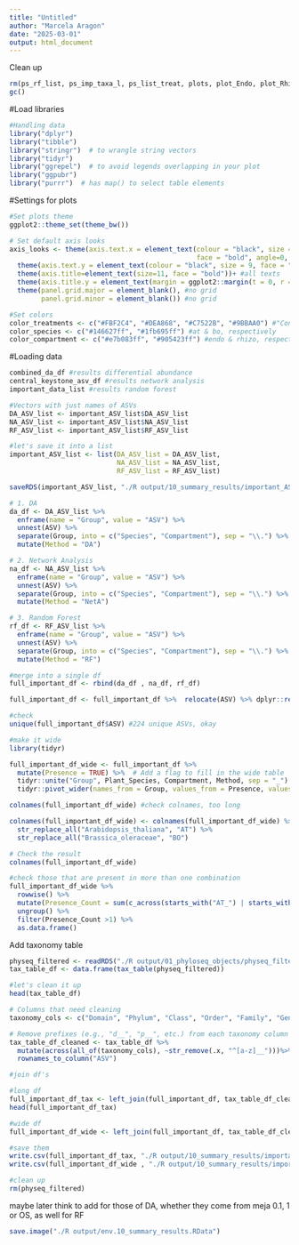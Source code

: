 ```yaml
---
title: "Untitled"
author: "Marcela Aragon"
date: "2025-03-01"
output: html_document
---
```


Clean up
```r
rm(ps_rf_list, ps_imp_taxa_l, ps_list_treat, plots, plot_Endo, plot_Rhizo, plot, ps_family, ps_at_root_important)
gc()
```

#Load libraries 
```r
#Handling data 
library("dplyr")
library("tibble")
library("stringr")  # to wrangle string vectors
library("tidyr")
library("ggrepel")  # to avoid legends overlapping in your plot
library("ggpubr")
library("purrr")  # has map() to select table elements
```

#Settings for plots
```r
#Set plots theme
ggplot2::theme_set(theme_bw())

# Set default axis looks
axis_looks <- theme(axis.text.x = element_text(colour = "black", size = 9,
                                               face = "bold", angle=0, hjust=0.5))+ #text in X
  theme(axis.text.y = element_text(colour = "black", size = 9, face = "bold"))+ #text in y
  theme(axis.title=element_text(size=11, face = "bold"))+ #all texts
  theme(axis.title.y = element_text(margin = ggplot2::margin(t = 0, r = 10, b = 0, l = 0)))+
  theme(panel.grid.major = element_blank(), #no grid
        panel.grid.minor = element_blank()) #no grid

#Set colors
color_treatments <- c("#FBF2C4", "#DEA868", "#C7522B", "#9BBAA0") #"Control", "MeJA 0.1mM", "MeJA 1mM", "P. brassicae OS"
color_species <- c("#146627ff", "#1fb695ff") #at & bo, respectively
color_compartment <- c("#e7b083ff", "#905423ff") #endo & rhizo, respectively
```



#Loading data
```r

combined_da_df #results differential abundance 
central_keystone_asv_df #results network analysis 
important_data_list #results random forest

#Vectors with just names of ASVs
DA_ASV_list <- important_ASV_list$DA_ASV_list
NA_ASV_list <- important_ASV_list$NA_ASV_list
RF_ASV_list <- important_ASV_list$RF_ASV_list

#let's save it into a list 
important_ASV_list <- list(DA_ASV_list = DA_ASV_list, 
                           NA_ASV_list = NA_ASV_list,
                           RF_ASV_list = RF_ASV_list)

saveRDS(important_ASV_list, "./R output/10_summary_results/important_ASV_list.rds")

```

```r


# 1. DA
da_df <- DA_ASV_list %>%
  enframe(name = "Group", value = "ASV") %>% 
  unnest(ASV) %>% 
  separate(Group, into = c("Species", "Compartment"), sep = "\\.") %>%
  mutate(Method = "DA")

# 2. Network Analysis
na_df <- NA_ASV_list %>%
  enframe(name = "Group", value = "ASV") %>% 
  unnest(ASV) %>% 
  separate(Group, into = c("Species", "Compartment"), sep = "\\.") %>%
  mutate(Method = "NetA")

# 3. Random Forest
rf_df <- RF_ASV_list %>%
  enframe(name = "Group", value = "ASV") %>% 
  unnest(ASV) %>% 
  separate(Group, into = c("Species", "Compartment"), sep = "\\.") %>%
  mutate(Method = "RF")

#merge into a single df 
full_important_df <- rbind(da_df , na_df, rf_df)

full_important_df <- full_important_df %>%  relocate(ASV) %>% dplyr::rename(Plant_Species= Species)

#check
unique(full_important_df$ASV) #224 unique ASVs, okay

#make it wide 
library(tidyr)

full_important_df_wide <- full_important_df %>%
  mutate(Presence = TRUE) %>%  # Add a flag to fill in the wide table
  tidyr::unite("Group", Plant_Species, Compartment, Method, sep = "_") %>%  # Combine Species, Compartment, Method into 1 col
  tidyr::pivot_wider(names_from = Group, values_from = Presence, values_fill = FALSE)

colnames(full_important_df_wide) #check colnames, too long

colnames(full_important_df_wide) <- colnames(full_important_df_wide) %>%
  str_replace_all("Arabidopsis_thaliana", "AT") %>%
  str_replace_all("Brassica_oleraceae", "BO")

# Check the result
colnames(full_important_df_wide)

#check those that are present in more than one combination
full_important_df_wide %>%
  rowwise() %>%
  mutate(Presence_Count = sum(c_across(starts_with("AT_") | starts_with("BO_")))) %>%
  ungroup() %>%
  filter(Presence_Count >1) %>%
  as.data.frame()

```

Add taxonomy table

```r

physeq_filtered <- readRDS("./R output/01_phyloseq_objects/physeq_filtered.rds") #full ps object 
tax_table_df <- data.frame(tax_table(physeq_filtered))

#let's clean it up
head(tax_table_df)

# Columns that need cleaning
taxonomy_cols <- c("Domain", "Phylum", "Class", "Order", "Family", "Genus", "Species")

# Remove prefixes (e.g., "d__", "p__", etc.) from each taxonomy column
tax_table_df_cleaned <- tax_table_df %>%
  mutate(across(all_of(taxonomy_cols), ~str_remove(.x, "^[a-z]__")))%>%
  rownames_to_column("ASV")

#join df's

#long df 
full_important_df_tax <- left_join(full_important_df, tax_table_df_cleaned, by="ASV")
head(full_important_df_tax)

#wide df 
full_important_df_wide <- left_join(full_important_df, tax_table_df_cleaned, by="ASV")

#save them
write.csv(full_important_df_tax, "./R output/10_summary_results/important_ASVs_with_taxonomy_long.csv")
write.csv(full_important_df_wide , "./R output/10_summary_results/important_ASVs_with_taxonomy_wide.csv")

#clean up
rm(physeq_filtered)
```

maybe later think to add for those of DA, whether they come from meja 0.1, 1 or OS, as well for RF


```r
save.image("./R output/env.10_summary_results.RData")
```

